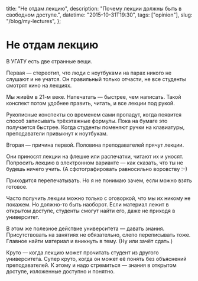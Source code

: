   title: "Не отдам лекцию",
  description: "Почему лекции должны быть в свободном доступе.",
  datetime: "2015-10-31T19:30",
  tags: ["opinion"],
  slug: "/blog/my-lectures",
};

# Не отдам лекцию

В УГАТУ есть две странные вещи.

Первая — стереотип, что люди с ноутбуками на парах никого не слушают и не учатся. Он правильный только отчасти, не все студенты смотрят кино на лекциях.

Мы живём в 21-м веке. Напечатать — быстрее, чем написать. Такой конспект потом удобнее править, читать, и все лекции под рукой.

Рукописные конспекты со временем сами пропадут, когда появится способ записывать трёхэтажные формулы. Пока на бумаге это получается быстрее. Когда студенты поменяют ручки на клавиатуры, преподаватели привыкнут к ноутбукам.

Вторая — причина первой. Половина преподавателей прячут лекции.

Они приносят лекции на флешке или распечатки, читают их и уносят. Попросить лекцию в электронном варианте — как сказать, что ты не будешь ничего учить. (А сфотографировать равносильно воровству <nobr>:–)</nobr>

Приходится перепечатывать. Но я не понимаю зачем, если можно взять готовое.

Часто получить лекции можно только с оговоркой, что мы их никому не покажем. Но должно-то быть наоборот. Если материал лежит в открытом доступе, студенты смогут найти его, даже не приходя в университет.

В этом же полезное действие университета — давать знания. Присутствовать на занятиях не обязательно, слепо переписывать тоже. Главное найти материал и вникнуть в тему. (Ну или зачёт сдать.)

Круто — когда лекцию может прочитать студент из другого университета. Супер круто, когда он может её понять без объяснений преподавателей. К этому и надо стремиться — знания в открытом доступе, изложенные доступно и понятно.

